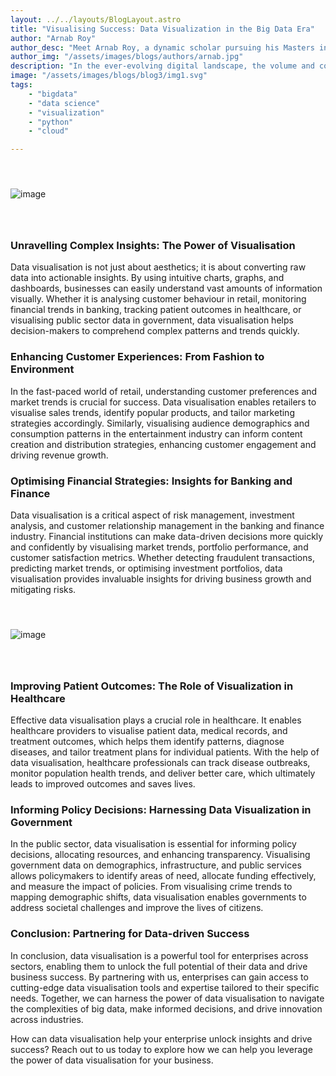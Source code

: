 ```yaml
---
layout: ../../layouts/BlogLayout.astro
title: "Visualising Success: Data Visualization in the Big Data Era"
author: "Arnab Roy"
author_desc: "Meet Arnab Roy, a dynamic scholar pursuing his Masters in Data Science and Management from the prestigious institutes, IIT Ropar and IIM Amritsar. With a fervent dedication to mastering the fusion of data science and business acumen, Arnab navigates the realms of academia and industry with unwavering curiosity and a relentless pursuit of excellence. His passion for unlocking insights and driving innovation propels him to explore the cutting edge of data-driven solutions, shaping the future of business intelligence."
author_img: "/assets/images/blogs/authors/arnab.jpg"
description: "In the ever-evolving digital landscape, the volume and complexity of data continue to grow exponentially, making it overwhelming for enterprises to navigate. However, amidst the chaos lies a powerful tool: data visualisation. In this blog, we'll explore the critical role of data visualisation in the age of big data, focusing on how it can help enterprises in various sectors make sense of complex data sets and drive informed decision-making. So, how can harnessing the power of visuals transform your approach to data analysis?"
image: "/assets/images/blogs/blog3/img1.svg"
tags: 
    - "bigdata"
    - "data science"
    - "visualization"
    - "python"
    - "cloud"

---
```



<img src="/assets/images/blogs/blog3/img1.svg" alt="image" style="margin: 2.56rem auto"/>

### Unravelling Complex Insights: The Power of Visualisation

Data visualisation is not just about aesthetics; it is about converting raw data into actionable insights. By using intuitive charts, graphs, and dashboards, businesses can easily understand vast amounts of information visually. Whether it is analysing customer behaviour in retail, monitoring financial trends in banking, tracking patient outcomes in healthcare, or visualising public sector data in government, data visualisation helps decision-makers to comprehend complex patterns and trends quickly.

<Quote quote={quote}/>

### Enhancing Customer Experiences: From Fashion to Environment

In the fast-paced world of retail, understanding customer preferences and market trends is crucial for success. Data visualisation enables retailers to visualise sales trends, identify popular products, and tailor marketing strategies accordingly. Similarly, visualising audience demographics and consumption patterns in the entertainment industry can inform content creation and distribution strategies, enhancing customer engagement and driving revenue growth.

### Optimising Financial Strategies: Insights for Banking and Finance

Data visualisation is a critical aspect of risk management, investment analysis, and customer relationship management in the banking and finance industry. Financial institutions can make data-driven decisions more quickly and confidently by visualising market trends, portfolio performance, and customer satisfaction metrics. Whether detecting fraudulent transactions, predicting market trends, or optimising investment portfolios, data visualisation provides invaluable insights for driving business growth and mitigating risks.

<img src="/assets/images/blogs/blog3/img2.png" alt="image" style="margin: 2.56rem auto"/>

### Improving Patient Outcomes: The Role of Visualization in Healthcare

Effective data visualisation plays a crucial role in healthcare. It enables healthcare providers to visualise patient data, medical records, and treatment outcomes, which helps them identify patterns, diagnose diseases, and tailor treatment plans for individual patients. With the help of data visualisation, healthcare professionals can track disease outbreaks, monitor population health trends, and deliver better care, which ultimately leads to improved outcomes and saves lives. 

### Informing Policy Decisions: Harnessing Data Visualization in Government

In the public sector, data visualisation is essential for informing policy decisions, allocating resources, and enhancing transparency. Visualising government data on demographics, infrastructure, and public services allows policymakers to identify areas of need, allocate funding effectively, and measure the impact of policies. From visualising crime trends to mapping demographic shifts, data visualisation enables governments to address societal challenges and improve the lives of citizens.

### Conclusion: Partnering for Data-driven Success

In conclusion, data visualisation is a powerful tool for enterprises across sectors, enabling them to unlock the full potential of their data and drive business success. By partnering with us, enterprises can gain access to cutting-edge data visualisation tools and expertise tailored to their specific needs. Together, we can harness the power of data visualisation to navigate the complexities of big data, make informed decisions, and drive innovation across industries.

How can data visualisation help your enterprise unlock insights and drive success? Reach out to us today to explore how we can help you leverage the power of data visualisation for your business.



